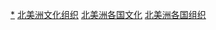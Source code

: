 {{Categories by country|nocat}}

[[Category:各国文化组织|*]]
[[Category:北美洲文化组织|]]
[[Category:北美洲各国文化|]]
[[Category:北美洲各国组织|]]